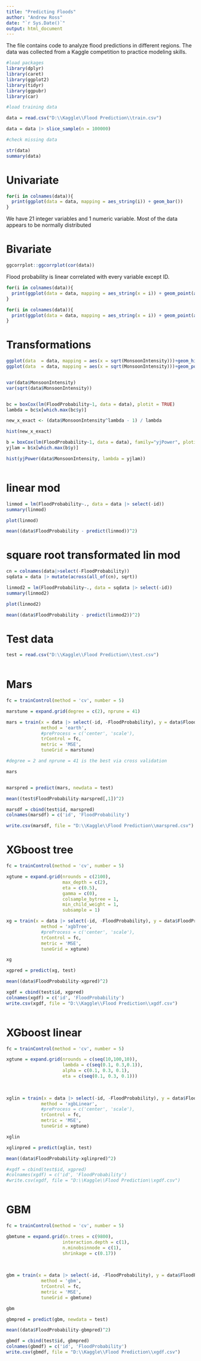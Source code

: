 ---
title: "Predicting Floods"
author: "Andrew Ross"
date: "`r Sys.Date()`"
output: html_document
---

The file contains code to analyze flood predictions in different regions.  The data was collected from a Kaggle
competition to practice modeling skills.

```{r}
#load packages
library(dplyr)
library(caret)
library(ggplot2)
library(tidyr)
library(ggpubr)
library(car)
```


```{r}
#load training data

data = read.csv("D:\\Kaggle\\Flood Prediction\\train.csv")

data = data |> slice_sample(n = 100000)

```


```{r}
#check missing data

str(data)
summary(data)


```

# Univariate


```{r}

for(i in colnames(data)){
  print(ggplot(data = data, mapping = aes_string(i)) + geom_bar())
}


```

We have 21 integer variables and 1 numeric variable. Most of the data appears to be normally distributed


# Bivariate


```{r}
ggcorrplot::ggcorrplot(cor(data))
```

Flood probability is linear correlated with every variable except ID.

```{r}
for(i in colnames(data)){
  print(ggplot(data = data, mapping = aes_string(x = i)) + geom_point(aes(y = FloodProbability)))
}
```

```{r}
for(i in colnames(data)){
  print(ggplot(data = data, mapping = aes_string(x = i)) + geom_point(aes(y = MonsoonIntensity)))
}
```

# Transformations

```{r}
ggplot(data  = data, mapping = aes(x = sqrt(MonsoonIntensity)))+geom_histogram()
ggplot(data  = data, mapping = aes(x = sqrt(MonsoonIntensity)))+geom_point(aes(y = FloodProbability))


var(data$MonsoonIntensity)
var(sqrt(data$MonsoonIntensity))


bc = boxCox(lm(FloodProbability~1, data = data), plotit = TRUE)
lambda = bc$x[which.max(bc$y)]

new_x_exact <- (data$MonsoonIntensity^lambda - 1) / lambda

hist(new_x_exact)

b = boxCox(lm(FloodProbability~1, data = data), family="yjPower", plotit = TRUE)
yjlam = b$x[which.max(b$y)]

hist(yjPower(data$MonsoonIntensity, lambda = yjlam))



```


# linear mod

```{r}
linmod = lm(FloodProbability~., data = data |> select(-id))
summary(linmod)

plot(linmod)

```

```{r}

mean((data$FloodProbability - predict(linmod))^2)

```


# square root transformated lin mod

```{r}
cn = colnames(data|>select(-FloodProbability))
sqdata = data |> mutate(across(all_of(cn), sqrt))
```


```{r}
linmod2 = lm(FloodProbability~., data = sqdata |> select(-id))
summary(linmod2)

plot(linmod2)

mean((data$FloodProbability - predict(linmod2))^2)


```

# Test data

```{r}

test = read.csv("D:\\Kaggle\\Flood Prediction\\test.csv")
  
```


# Mars

```{r}

fc = trainControl(method = 'cv', number = 5)

marstune = expand.grid(degree = c(2), nprune = 41)

mars = train(x = data |> select(-id, -FloodProbability), y = data$FloodProbability,
             method = 'earth', 
             #preProcess = c('center', 'scale'),
             trControl = fc, 
             metric = 'MSE', 
             tuneGrid = marstune)

#degree = 2 and nprune = 41 is the best via cross validation

mars


marspred = predict(mars, newdata = test)

mean((test$FloodProbability-marspred[,1])^2)

marsdf = cbind(test$id, marspred)
colnames(marsdf) = c('id', 'FloodProbability')

write.csv(marsdf, file = "D:\\Kaggle\\Flood Prediction\\marspred.csv")

```


# XGboost tree

```{r}
fc = trainControl(method = 'cv', number = 5)

xgtune = expand.grid(nrounds = c(2100),
                     max_depth = c(2),
                     eta = c(0.5),
                     gamma = c(0),
                     colsample_bytree = 1,
                     min_child_weight = 1,
                     subsample = 1)

xg = train(x = data |> select(-id, -FloodProbability), y = data$FloodProbability,
             method = 'xgbTree', 
             #preProcess = c('center', 'scale'),
             trControl = fc, 
             metric = 'MSE', 
             tuneGrid = xgtune)

xg

xgpred = predict(xg, test)

mean((data$FloodProbability-xgpred)^2)

xgdf = cbind(test$id, xgpred)
colnames(xgdf) = c('id', 'FloodProbability')
write.csv(xgdf, file = "D:\\Kaggle\\Flood Prediction\\xgdf.csv")



```





# XGboost linear

```{r}
fc = trainControl(method = 'cv', number = 5)

xgtune = expand.grid(nrounds = c(seq(10,100,10)),
                     lambda = c(seq(0.1, 0.3,0.1)),
                     alpha = c(0.1, 0.3, 0.1),
                     eta = c(seq(0.1, 0.3, 0.1)))
                     
                    

xglin = train(x = data |> select(-id, -FloodProbability), y = data$FloodProbability,
             method = 'xgbLinear', 
             #preProcess = c('center', 'scale'),
             trControl = fc, 
             metric = 'MSE', 
             tuneGrid = xgtune)

xglin

xglinpred = predict(xglin, test)

mean((data$FloodProbability-xglinpred)^2)

#xgdf = cbind(test$id, xgpred)
#colnames(xgdf) = c('id', 'FloodProbability')
#write.csv(xgdf, file = "D:\\Kaggle\\Flood Prediction\\xgdf.csv")



```




# GBM

```{r}
fc = trainControl(method = 'cv', number = 5)

gbmtune = expand.grid(n.trees = c(9800),
                     interaction.depth = c(1),
                     n.minobsinnode = c(1),
                     shrinkage = c(0.17))
                     
                    

gbm = train(x = data |> select(-id, -FloodProbability), y = data$FloodProbability,
             method = 'gbm', 
             trControl = fc, 
             metric = 'MSE', 
             tuneGrid = gbmtune)

gbm

gbmpred = predict(gbm, newdata = test)

mean((data$FloodProbability-gbmpred)^2)

gbmdf = cbind(test$id, gbmpred)
colnames(gbmdf) = c('id', 'FloodProbability')
write.csv(gbmdf, file = "D:\\Kaggle\\Flood Prediction\\xgdf.csv")



```













